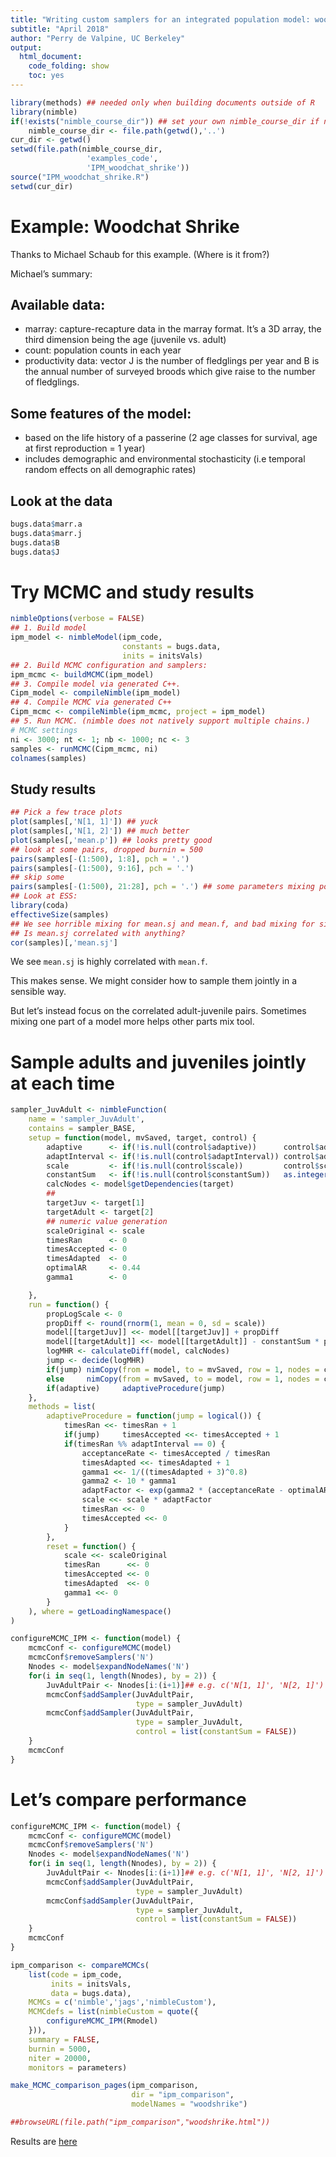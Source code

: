```yaml
---
title: "Writing custom samplers for an integrated population model: woodchat shrike"
subtitle: "April 2018"
author: "Perry de Valpine, UC Berkeley"
output:
  html_document:
    code_folding: show
    toc: yes
---
```


```r
library(methods) ## needed only when building documents outside of R
library(nimble)
if(!exists("nimble_course_dir")) ## set your own nimble_course_dir if needed
    nimble_course_dir <- file.path(getwd(),'..')
cur_dir <- getwd()
setwd(file.path(nimble_course_dir,
                 'examples_code',
                 'IPM_woodchat_shrike'))
source("IPM_woodchat_shrike.R")
setwd(cur_dir)
```

# Example: Woodchat Shrike

Thanks to Michael Schaub for this example.  (Where is it from?)

Michael's summary:

## Available data:
- marray: capture-recapture data in the marray format. It's a 3D array, the third dimension being the age (juvenile vs. adult)
- count: population counts in each year
- productivity data: vector J is the number of fledglings per year and B is the annual number of surveyed broods which give raise to the number of fledglings.

## Some features of the model:
- based on the life history of a passerine (2 age classes for survival, age at first reproduction = 1 year)
- includes demographic and environmental stochasticity (i.e temporal random effects on all demographic rates)

## Look at the data
```r
bugs.data$marr.a
bugs.data$marr.j
bugs.data$B
bugs.data$J
```

# Try MCMC and study results
```r
nimbleOptions(verbose = FALSE)
## 1. Build model
ipm_model <- nimbleModel(ipm_code,
                         constants = bugs.data,
                         inits = initsVals)
## 2. Build MCMC configuration and samplers:
ipm_mcmc <- buildMCMC(ipm_model)
## 3. Compile model via generated C++.
Cipm_model <- compileNimble(ipm_model)
## 4. Compile MCMC via generated C++
Cipm_mcmc <- compileNimble(ipm_mcmc, project = ipm_model)
## 5. Run MCMC. (nimble does not natively support multiple chains.)
# MCMC settings
ni <- 3000; nt <- 1; nb <- 1000; nc <- 3
samples <- runMCMC(Cipm_mcmc, ni)
colnames(samples)
```
## Study results
```r
## Pick a few trace plots
plot(samples[,'N[1, 1]']) ## yuck
plot(samples[,'N[1, 2]']) ## much better
plot(samples[,'mean.p']) ## looks pretty good
## look at some pairs, dropped burnin = 500
pairs(samples[-(1:500), 1:8], pch = '.')
pairs(samples[-(1:500), 9:16], pch = '.')
## skip some
pairs(samples[-(1:500), 21:28], pch = '.') ## some parameters mixing poorly!
## Look at ESS:
library(coda)
effectiveSize(samples)
## We see horrible mixing for mean.sj and mean.f, and bad mixing for sigma.f
## Is mean.sj correlated with anything?
cor(samples)[,'mean.sj']
```

We see `mean.sj` is highly correlated with `mean.f`.

This makes
sense.  We might consider how to sample them jointly in a sensible
way.

But let's instead focus on the correlated adult-juvenile pairs.
Sometimes mixing one part of a model more helps other parts mix tool.

# Sample adults and juveniles jointly at each time

```r
sampler_JuvAdult <- nimbleFunction(
    name = 'sampler_JuvAdult',
    contains = sampler_BASE,
    setup = function(model, mvSaved, target, control) {
        adaptive      <- if(!is.null(control$adaptive))      control$adaptive      else TRUE
        adaptInterval <- if(!is.null(control$adaptInterval)) control$adaptInterval else 200
        scale         <- if(!is.null(control$scale))         control$scale         else 1
        constantSum   <- if(!is.null(control$constantSum))   as.integer(control$constantSum)   else 1L        
        calcNodes <- model$getDependencies(target)
        ##
        targetJuv <- target[1]
        targetAdult <- target[2]
        ## numeric value generation
        scaleOriginal <- scale
        timesRan      <- 0
        timesAccepted <- 0
        timesAdapted  <- 0
        optimalAR     <- 0.44
        gamma1        <- 0

    },
    run = function() {
        propLogScale <- 0
        propDiff <- round(rnorm(1, mean = 0, sd = scale))
        model[[targetJuv]] <<- model[[targetJuv]] + propDiff
        model[[targetAdult]] <<- model[[targetAdult]] - constantSum * propDiff
        logMHR <- calculateDiff(model, calcNodes)
        jump <- decide(logMHR)
        if(jump) nimCopy(from = model, to = mvSaved, row = 1, nodes = calcNodes, logProb = TRUE)
        else     nimCopy(from = mvSaved, to = model, row = 1, nodes = calcNodes, logProb = TRUE)
        if(adaptive)     adaptiveProcedure(jump)
    },
    methods = list(
        adaptiveProcedure = function(jump = logical()) {
            timesRan <<- timesRan + 1
            if(jump)     timesAccepted <<- timesAccepted + 1
            if(timesRan %% adaptInterval == 0) {
                acceptanceRate <- timesAccepted / timesRan
                timesAdapted <<- timesAdapted + 1
                gamma1 <<- 1/((timesAdapted + 3)^0.8)
                gamma2 <- 10 * gamma1
                adaptFactor <- exp(gamma2 * (acceptanceRate - optimalAR))
                scale <<- scale * adaptFactor
                timesRan <<- 0
                timesAccepted <<- 0
            }
        },
        reset = function() {
            scale <<- scaleOriginal
            timesRan      <<- 0
            timesAccepted <<- 0
            timesAdapted  <<- 0
            gamma1 <<- 0
        }
    ), where = getLoadingNamespace()
)

configureMCMC_IPM <- function(model) {
    mcmcConf <- configureMCMC(model)
    mcmcConf$removeSamplers('N')
    Nnodes <- model$expandNodeNames('N')
    for(i in seq(1, length(Nnodes), by = 2)) {
        JuvAdultPair <- Nnodes[i:(i+1)]## e.g. c('N[1, 1]', 'N[2, 1]')
        mcmcConf$addSampler(JuvAdultPair,
                            type = sampler_JuvAdult)
        mcmcConf$addSampler(JuvAdultPair,
                            type = sampler_JuvAdult,
                            control = list(constantSum = FALSE))
    }
    mcmcConf
}
```

# Let's compare performance
```r
configureMCMC_IPM <- function(model) {
    mcmcConf <- configureMCMC(model)
    mcmcConf$removeSamplers('N')
    Nnodes <- model$expandNodeNames('N')
    for(i in seq(1, length(Nnodes), by = 2)) {
        JuvAdultPair <- Nnodes[i:(i+1)]## e.g. c('N[1, 1]', 'N[2, 1]')
        mcmcConf$addSampler(JuvAdultPair,
                            type = sampler_JuvAdult)
        mcmcConf$addSampler(JuvAdultPair,
                            type = sampler_JuvAdult,
                            control = list(constantSum = FALSE))
    }
    mcmcConf
}

ipm_comparison <- compareMCMCs(
    list(code = ipm_code,
         inits = initsVals,
         data = bugs.data),
    MCMCs = c('nimble','jags','nimbleCustom'),
    MCMCdefs = list(nimbleCustom = quote({
        configureMCMC_IPM(Rmodel)
    })),
    summary = FALSE,
    burnin = 5000,
    niter = 20000,
    monitors = parameters)

make_MCMC_comparison_pages(ipm_comparison,
                           dir = "ipm_comparison",
                           modelNames = "woodshrike")

##browseURL(file.path("ipm_comparison","woodshrike.html"))
```

Results are [here](ipm_comparisons/woodshrike.html)
